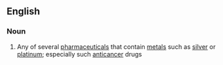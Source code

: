 ==English==

===Noun===
{{en-noun}}

# {{context|pharmacology|lang=en}} Any of several [[pharmaceutical]]s that contain [[metal]]s such as [[silver]] or [[platinum]]; especially such [[anticancer]] drugs